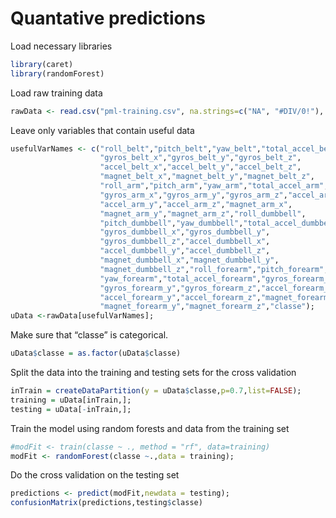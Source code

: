 Quantative predictions
=============================

Load necessary libraries
```r
library(caret)
library(randomForest)
```

Load raw training data
```r
rawData <- read.csv("pml-training.csv", na.strings=c("NA", "#DIV/0!"), stringsAsFactors = FALSE);
```

Leave only variables that contain useful data 
```r
usefulVarNames <- c("roll_belt","pitch_belt","yaw_belt","total_accel_belt",
                    "gyros_belt_x","gyros_belt_y","gyros_belt_z",
                    "accel_belt_x","accel_belt_y","accel_belt_z",
                    "magnet_belt_x","magnet_belt_y","magnet_belt_z",
                    "roll_arm","pitch_arm","yaw_arm","total_accel_arm",
                    "gyros_arm_x","gyros_arm_y","gyros_arm_z","accel_arm_x",
                    "accel_arm_y","accel_arm_z","magnet_arm_x",
                    "magnet_arm_y","magnet_arm_z","roll_dumbbell",
                    "pitch_dumbbell","yaw_dumbbell","total_accel_dumbbell",
                    "gyros_dumbbell_x","gyros_dumbbell_y",
                    "gyros_dumbbell_z","accel_dumbbell_x",
                    "accel_dumbbell_y","accel_dumbbell_z",
                    "magnet_dumbbell_x","magnet_dumbbell_y",
                    "magnet_dumbbell_z","roll_forearm","pitch_forearm",
                    "yaw_forearm","total_accel_forearm","gyros_forearm_x",
                    "gyros_forearm_y","gyros_forearm_z","accel_forearm_x",
                    "accel_forearm_y","accel_forearm_z","magnet_forearm_x",
                    "magnet_forearm_y","magnet_forearm_z","classe");
uData <-rawData[usefulVarNames];
```

Make sure that "classe" is categorical.
```r
uData$classe = as.factor(uData$classe)
```

Split the data into the training and testing sets for the cross validation
```r
inTrain = createDataPartition(y = uData$classe,p=0.7,list=FALSE);
training = uData[inTrain,];
testing = uData[-inTrain,];
```

Train the model using random forests and data from the training set
```r
#modFit <- train(classe ~ ., method = "rf", data=training)
modFit <- randomForest(classe ~.,data = training);
```

Do the cross validation on the testing set
```r
predictions <- predict(modFit,newdata = testing);
confusionMatrix(predictions,testing$classe)
```


